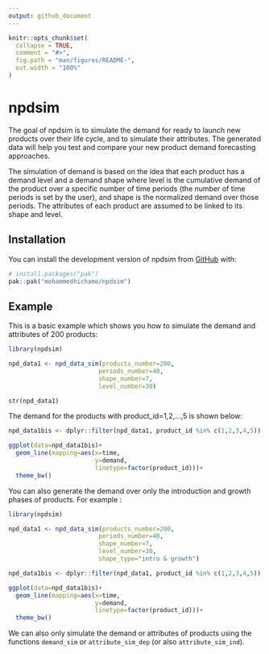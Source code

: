 ```yaml
---
output: github_document
---
```


<!-- README.md is generated from README.Rmd. Please edit that file -->

```r
knitr::opts_chunk$set(
  collapse = TRUE,
  comment = "#>",
  fig.path = "man/figures/README-",
  out.width = "100%"
)
```

# npdsim

<!-- badges: start -->
<!-- badges: end -->

The goal of npdsim is to simulate the demand for ready to launch new products over their life cycle, and to simulate their attributes. The generated data will help you test and compare your new product demand forecasting approaches.

The simulation of demand is based on the idea that each product has a demand level and a demand shape where level is the cumulative demand of the product over a specific number of time periods (the number of time periods is set by the user), and shape is the normalized demand over those periods. The attributes of each product are assumed to be linked to its shape and level.

## Installation

You can install the development version of npdsim from [GitHub](https://github.com/) with:

``` r
# install.packages("pak")
pak::pak("mohammedhichame/npdsim")
```

## Example

This is a basic example which shows you how to simulate the demand and attributes of 200 products:

```r
library(npdsim)

npd_data1 <- npd_data_sim(products_number=200,
                         periods_number=40,
                         shape_number=7,
                         level_number=30)

str(npd_data1)


```

The demand for the products with product_id=1,2,...,5 is shown below:

```r

npd_data1bis <- dplyr::filter(npd_data1, product_id %in% c(1,2,3,4,5))

ggplot(data=npd_data1bis)+
  geom_line(mapping=aes(x=time, 
                        y=demand,
                        linetype=factor(product_id)))+
  theme_bw()
```

You can also generate the demand over only the introduction and growth phases of products. For example :


```r
library(npdsim)

npd_data1 <- npd_data_sim(products_number=200,
                         periods_number=40,
                         shape_number=7,
                         level_number=30,
                         shape_type="intro & growth")

```

```r

npd_data1bis <- dplyr::filter(npd_data1, product_id %in% c(1,2,3,4,5))

ggplot(data=npd_data1bis)+
  geom_line(mapping=aes(x=time, 
                        y=demand,
                        linetype=factor(product_id)))+
  theme_bw()
```

We can also only simulate the demand or attributes of products using the functions `demand_sim` or `attribute_sim_dep` (or also `attribute_sim_ind`).
